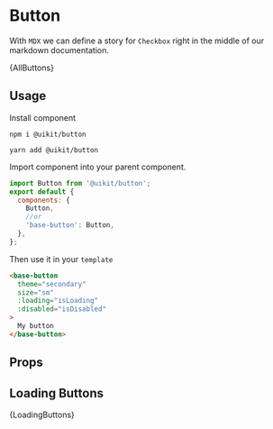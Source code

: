 
<Meta title="Button" component={Button} />

# Button

With `MDX` we can define a story for `Checkbox` right in the middle of our
markdown documentation.

<Story name="All buttons">{AllButtons}</Story>

## Usage

Install component

```
npm i @uikit/button

yarn add @uikit/button
```

Import component into your parent component.

```js
import Button from '@uikit/button';
export default {
  components: {
    Button,
    //or
    'base-button': Button,
  },
};
```

Then use it in your `template`

```html
<base-button
  theme="secondary"
  size="sm"
  :loading="isLoading"
  :disabled="isDisabled"
>
  My button
</base-button>
```

## Props

<Props of={Button} />

## Loading Buttons

<Story name="Buttons loading">{LoadingButtons}</Story>
